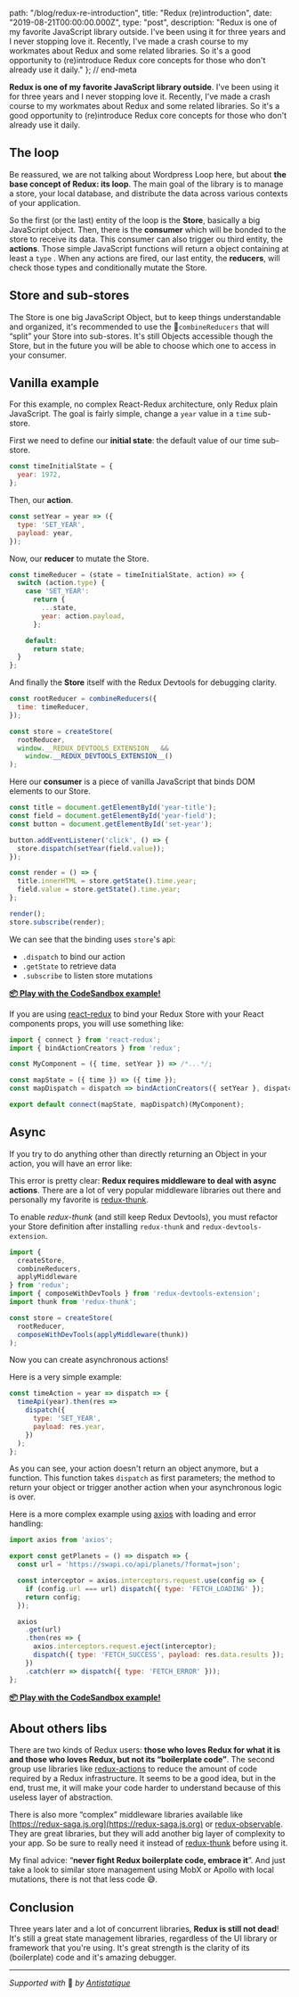 
  path: "/blog/redux-re-introduction",
  title: "Redux (re)introduction",
  date: "2019-08-21T00:00:00.000Z",
  type: "post",
  description: "Redux is one of my favorite JavaScript library outside. I've been using it for three years and I never stopping love it. Recently, I've made a crash course to my workmates about Redux and some related libraries. So it's a good opportunity to (re)introduce Redux core concepts for those who don't already use it daily."
}; // end-meta

**Redux is one of my favorite JavaScript library outside**. I've been using it for three years and I never stopping love it. Recently, I've made a crash course to my workmates about Redux and some related libraries. So it's a good opportunity to (re)introduce Redux core concepts for those who don't already use it daily.

## The loop
Be reassured, we are not talking about Wordpress Loop here, but about **the base concept of Redux: its loop**. The main goal of the library is to manage a store, your local database, and distribute the data across various contexts of your application.

<Picture alt="gdal hillshade" filename="redux-loop.png" />

So the first (or the last) entity of the loop is the **Store**, basically a big JavaScript object. Then, there is the **consumer** which will be bonded to the store to receive its data. This consumer can also trigger ou third entity, the **actions**. Those simple JavaScript functions will return a object containing at least a `type` . When any actions are fired, our last entity, the **reducers**, will check those types and conditionally mutate the Store.

## Store and sub-stores
The Store is one big JavaScript Object, but to keep things understandable and organized, it's recommended to use the `combineReducers` that will “split” your Store into sub-stores. It's still Objects accessible though the Store, but  in the future you will be able to choose which one to access in your consumer.

## Vanilla example
For this example, no complex React-Redux architecture, only Redux plain JavaScript. The goal is fairly simple, change a `year` value in a `time` sub-store.

First we need to define our **initial state**: the default value of our time sub-store.
```js
const timeInitialState = {
  year: 1972,
};
```

Then, our **action**.
```js
const setYear = year => ({
  type: 'SET_YEAR',
  payload: year,
});
```

Now, our **reducer** to mutate the Store.
```js
const timeReducer = (state = timeInitialState, action) => {
  switch (action.type) {
    case 'SET_YEAR':
      return {
        ...state,
        year: action.payload,
      };

    default:
      return state;
  }
};
```

And finally the **Store** itself with the Redux Devtools for debugging clarity.
```js
const rootReducer = combineReducers({
  time: timeReducer,
});

const store = createStore(
  rootReducer,
  window.__REDUX_DEVTOOLS_EXTENSION__ &&
	window.__REDUX_DEVTOOLS_EXTENSION__()
);
```

Here our **consumer** is a piece of vanilla JavaScript that binds DOM elements to our Store.
```js
const title = document.getElementById('year-title');
const field = document.getElementById('year-field');
const button = document.getElementById('set-year');

button.addEventListener('click', () => {
  store.dispatch(setYear(field.value));
});

const render = () => {
  title.innerHTML = store.getState().time.year;
  field.value = store.getState().time.year;
};

render();
store.subscribe(render);
```

We can see that the binding uses `store`'s api:
- `.dispatch` to bind our action
- `.getState` to retrieve data
- `.subscribe` to listen store mutations

**[📦 Play with the CodeSandbox example!](https://codesandbox.io/s/redux-vanilla-qebw7?fontsize=14)**

If you are using [react-redux](https://react-redux.js.org) to bind your Redux Store with your React components props, you will use something like:

```jsx
import { connect } from 'react-redux';
import { bindActionCreators } from 'redux';

const MyComponent = ({ time, setYear }) => /*...*/;

const mapState = ({ time }) => ({ time });
const mapDispatch = dispatch => bindActionCreators({ setYear }, dispatch);

export default connect(mapState, mapDispatch)(MyComponent);
```

## Async
If you try to do anything other than directly returning an Object in your action, you will have an error like:

<Picture alt="gdal hillshade" filename="redux-error.png" />

This error is pretty clear: **Redux requires middleware to deal with async actions**. There are a lot of very popular middleware libraries out there and personally my favorite is [redux-thunk](https://github.com/reduxjs/redux-thunk).

To enable *redux-thunk* (and still keep Redux Devtools), you must refactor your Store definition after installing `redux-thunk` and `redux-devtools-extension`.
```js
import {
  createStore,
  combineReducers,
  applyMiddleware
} from 'redux';
import { composeWithDevTools } from 'redux-devtools-extension';
import thunk from 'redux-thunk';

const store = createStore(
  rootReducer,
  composeWithDevTools(applyMiddleware(thunk))
);
```

Now you can create asynchronous actions!

Here is a very simple example:
```js
const timeAction = year => dispatch => {
  timeApi(year).then(res =>
    dispatch({
      type: 'SET_YEAR',
      payload: res.year,
    })
  );
};
```

As you can see, your action doesn't return an object anymore, but a function. This function takes `dispatch` as first parameters; the method to return your object or trigger another action when your asynchronous logic is over.

Here is a more complex example using [axios](https://github.com/axios/axios) with loading and error handling:
```js
import axios from 'axios';

export const getPlanets = () => dispatch => {
  const url = 'https://swapi.co/api/planets/?format=json';

  const interceptor = axios.interceptors.request.use(config => {
    if (config.url === url) dispatch({ type: 'FETCH_LOADING' });
    return config;
  });

  axios
    .get(url)
    .then(res => {
      axios.interceptors.request.eject(interceptor);
      dispatch({ type: 'FETCH_SUCCESS', payload: res.data.results });
    })
    .catch(err => dispatch({ type: 'FETCH_ERROR' }));
};
```

**[📦 Play with the CodeSandbox example!](https://codesandbox.io/s/redux-thunk-pwgnl?fontsize=14)**

## About others libs
There are two kinds of Redux users: **those who loves Redux for what it is and those who loves Redux, but not its “boilerplate code”**. The second group use libraries like [redux-actions](https://github.com/redux-utilities/redux-actions) to reduce the amount of code required by a Redux infrastructure. It seems to be a good idea, but in the end, trust me, it will make your code harder to understand because of this useless layer of abstraction.

There is also more “complex” middleware libraries available like [https://redux-saga.js.org](https://redux-saga.js.org) or [redux-observable](https://redux-observable.js.org/). They are great libraries, but they will add another big layer of complexity to your app. So be sure to really need it instead of  [redux-thunk](https://github.com/reduxjs/redux-thunk) before using it.

My final advice: “**never fight Redux boilerplate code, embrace it**”. And just take a look to similar store management using MobX or Apollo with local mutations, there is not that less code 😅.

## Conclusion
Three years later and a lot of concurrent libraries, **Redux is still not dead**! It's still a great state management libraries, regardless of the UI library or framework that you're using. It's great strength is the clarity of its (boilerplate) code and it's amazing debugger.

---

*Supported with* 💛 *by [Antistatique](https://antistatique.net)*

